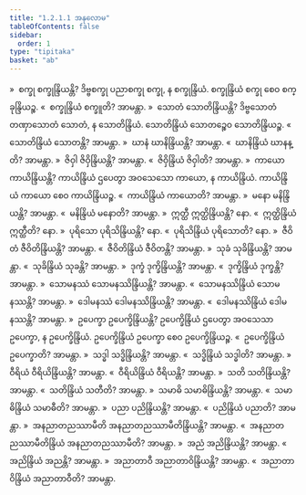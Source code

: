 ```yaml
---
title: "1.2.1.1 အနုလောမ"
tableOfContents: false
sidebar:
  order: 1
type: "tipitaka"
basket: "ab"
---
```



<DynamicBreadcrumb />

<Division number="94">

<Paragraph number="558">
»  စက္ခု စက္ခုန္ဒြိယန္တိ?
</Paragraph>

<Paragraph number="559">
ဒိဗ္ဗစက္ခု ပညာစက္ခု စက္ခု, န စက္ခုန္ဒြိယံ. စက္ခုန္ဒြိယံ စက္ခု စေဝ စက္ခုန္ဒြိယဉ္စ.
</Paragraph>

<Paragraph number="560">
«  စက္ခုန္ဒြိယံ စက္ခူတိ? အာမန္တာ.
</Paragraph>

<Paragraph number="561">
»  သောတံ သောတိန္ဒြိယန္တိ?
</Paragraph>

<Paragraph number="562">
ဒိဗ္ဗသောတံ တဏှာသောတံ သောတံ, န သောတိန္ဒြိယံ. သောတိန္ဒြိယံ သောတဉ္စေဝ သောတိန္ဒြိယဉ္စ.
</Paragraph>

<Paragraph number="563">
«  သောတိန္ဒြိယံ သောတန္တိ? အာမန္တာ.
</Paragraph>

<Paragraph number="564">
»  ဃာနံ ဃာနိန္ဒြိယန္တိ? အာမန္တာ.
</Paragraph>

<Paragraph number="565">
«  ဃာနိန္ဒြိယံ ဃာနန္တိ? အာမန္တာ.
</Paragraph>

<Paragraph number="566">
»  ဇိဝှါ ဇိဝှိန္ဒြိယန္တိ? အာမန္တာ.
</Paragraph>

<Paragraph number="567">
«  ဇိဝှိန္ဒြိယံ ဇိဝှါတိ? အာမန္တာ.
</Paragraph>

<Paragraph number="568">
»  ကာယော ကာယိန္ဒြိယန္တိ?
</Paragraph>

<Paragraph number="569">
ကာယိန္ဒြိယံ ဌပေတွာ အဝသေသော ကာယော, န ကာယိန္ဒြိယံ. ကာယိန္ဒြိယံ ကာယော စေဝ ကာယိန္ဒြိယဉ္စ.
</Paragraph>

<Paragraph number="570">
«  ကာယိန္ဒြိယံ ကာယောတိ? အာမန္တာ.
</Paragraph>

<Paragraph number="571">
»  မနော မနိန္ဒြိယန္တိ? အာမန္တာ.
</Paragraph>

<Paragraph number="572">
«  မနိန္ဒြိယံ မနောတိ? အာမန္တာ.
</Paragraph>

<Paragraph number="573">
»  ဣတ္ထီ ဣတ္ထိန္ဒြိယန္တိ? နော.
</Paragraph>

<Paragraph number="574">
«  ဣတ္ထိန္ဒြိယံ ဣတ္ထီတိ? နော.
</Paragraph>

<Paragraph number="575">
»  ပုရိသော ပုရိသိန္ဒြိယန္တိ? နော.
</Paragraph>

<Paragraph number="576">
«  ပုရိသိန္ဒြိယံ ပုရိသောတိ? နော.
</Paragraph>

<Paragraph number="577">
»  ဇီဝိတံ ဇီဝိတိန္ဒြိယန္တိ? အာမန္တာ.
</Paragraph>

<Paragraph number="578">
«  ဇီဝိတိန္ဒြိယံ ဇီဝိတန္တိ? အာမန္တာ.
</Paragraph>

<Paragraph number="579">
»  သုခံ သုခိန္ဒြိယန္တိ? အာမန္တာ.
</Paragraph>

<Paragraph number="580">
«  သုခိန္ဒြိယံ သုခန္တိ? အာမန္တာ.
</Paragraph>

<Paragraph number="581">
»  ဒုက္ခံ ဒုက္ခိန္ဒြိယန္တိ? အာမန္တာ.
</Paragraph>

<Paragraph number="582">
«  ဒုက္ခိန္ဒြိယံ ဒုက္ခန္တိ? အာမန္တာ.
</Paragraph>

<Paragraph number="583">
»  သောမနဿံ သောမနဿိန္ဒြိယန္တိ? အာမန္တာ.
</Paragraph>

<Paragraph number="584">
«  သောမနဿိန္ဒြိယံ သောမနဿန္တိ? အာမန္တာ.
</Paragraph>

<Paragraph number="585">
»  ဒေါမနဿံ ဒေါမနဿိန္ဒြိယန္တိ? အာမန္တာ.
</Paragraph>

<Paragraph number="586">
«  ဒေါမနဿိန္ဒြိယံ ဒေါမနဿန္တိ? အာမန္တာ.
</Paragraph>

<Paragraph number="587">
»  ဥပေက္ခာ ဥပေက္ခိန္ဒြိယန္တိ?
</Paragraph>

<Paragraph number="588">
ဥပေက္ခိန္ဒြိယံ ဌပေတွာ အဝသေသာ ဥပေက္ခာ, န ဥပေက္ခိန္ဒြိယံ. ဥပေက္ခိန္ဒြိယံ ဥပေက္ခာ စေဝ ဥပေက္ခိန္ဒြိယဉ္စ.
</Paragraph>

<Paragraph number="589">
«  ဥပေက္ခိန္ဒြိယံ ဥပေက္ခာတိ? အာမန္တာ.
</Paragraph>

<Paragraph number="590">
»  သဒ္ဓါ သဒ္ဓိန္ဒြိယန္တိ? အာမန္တာ.
</Paragraph>

<Paragraph number="591">
«  သဒ္ဓိန္ဒြိယံ သဒ္ဓါတိ? အာမန္တာ.
</Paragraph>

<Paragraph number="592">
»  ဝီရိယံ ဝီရိယိန္ဒြိယန္တိ? အာမန္တာ.
</Paragraph>

<Paragraph number="593">
«  ဝီရိယိန္ဒြိယံ ဝီရိယန္တိ? အာမန္တာ.
</Paragraph>

<Paragraph number="594">
»  သတိ သတိန္ဒြိယန္တိ? အာမန္တာ.
</Paragraph>

<Paragraph number="595">
«  သတိန္ဒြိယံ သတီတိ? အာမန္တာ.
</Paragraph>

<Paragraph number="596">
»  သမာဓိ သမာဓိန္ဒြိယန္တိ? အာမန္တာ.
</Paragraph>

<Paragraph number="597">
«  သမာဓိန္ဒြိယံ သမာဓီတိ? အာမန္တာ.
</Paragraph>

<Paragraph number="598">
»  ပညာ ပညိန္ဒြိယန္တိ? အာမန္တာ.
</Paragraph>

<Paragraph number="599">
«  ပညိန္ဒြိယံ ပညာတိ? အာမန္တာ.
</Paragraph>

<Paragraph number="600">
»  အနညာတညဿာမီတိ အနညာတညဿာမီတိန္ဒြိယန္တိ? အာမန္တာ.
</Paragraph>

<Paragraph number="601">
«  အနညာတညဿာမီတိန္ဒြိယံ အနညာတညဿာမီတိ? အာမန္တာ.
</Paragraph>

<Paragraph number="602">
»  အညံ အညိန္ဒြိယန္တိ? အာမန္တာ.
</Paragraph>

<Paragraph number="603">
«  အညိန္ဒြိယံ အညန္တိ? အာမန္တာ.
</Paragraph>

<Paragraph number="604">
»  အညာတာဝီ အညာတာဝိန္ဒြိယန္တိ? အာမန္တာ.
</Paragraph>

<Paragraph number="605">
«  အညာတာဝိန္ဒြိယံ အညာတာဝီတိ? အာမန္တာ.
</Paragraph>
</Division>